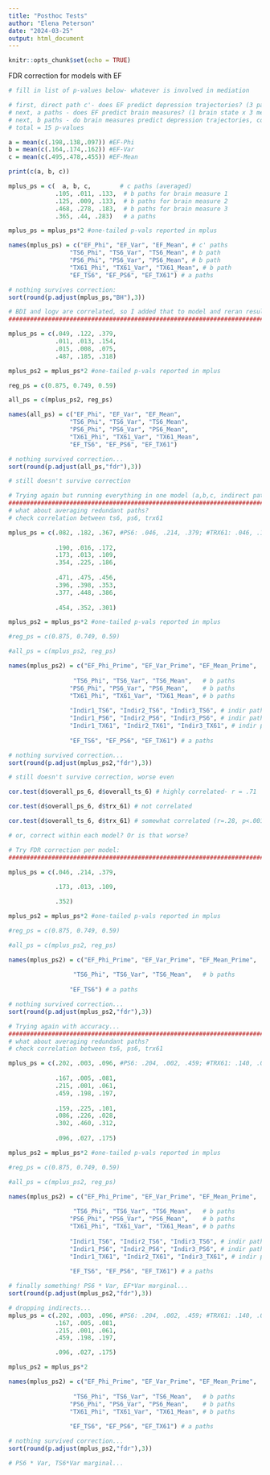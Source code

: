 ```yaml
---
title: "Posthoc Tests"
author: "Elena Peterson"
date: "2024-03-25"
output: html_document
---
```


```r
knitr::opts_chunk$set(echo = TRUE)
```

FDR correction for models with EF
```r
# fill in list of p-values below- whatever is involved in mediation

# first, direct path c'- does EF predict depression trajectories? (3 paths in each model - take average)
# next, a paths - does EF predict brain measures? (1 brain state x 3 measures x 1 predictor = 3)
# next, b paths - do brain measures predict depression trajectories, controlling for EF? (1 brain state x 3 measures x 3 outcomes = 9)
# total = 15 p-values

a = mean(c(.198,.138,.097)) #EF-Phi
b = mean(c(.164,.174,.162)) #EF-Var
c = mean(c(.495,.478,.455)) #EF-Mean

print(c(a, b, c))

mplus_ps = c(  a, b, c,        # c paths (averaged)
             .105, .011, .133,  # b paths for brain measure 1
             .125, .009, .133,  # b paths for brain measure 2
             .468, .278, .183,  # b paths for brain measure 3
             .365, .44, .283)   # a paths  

mplus_ps = mplus_ps*2 #one-tailed p-vals reported in mplus

names(mplus_ps) = c("EF_Phi", "EF_Var", "EF_Mean", # c' paths
                 "TS6_Phi", "TS6_Var", "TS6_Mean", # b path 
                 "PS6_Phi", "PS6_Var", "PS6_Mean", # b path 
                 "TX61_Phi", "TX61_Var", "TX61_Mean", # b path
                 "EF_TS6", "EF_PS6", "EF_TX61") # a paths

# nothing survives correction:
sort(round(p.adjust(mplus_ps,"BH"),3))

```


```r
# BDI and logv are correlated, so I added that to model and reran results:
############################################################################

mplus_ps = c(.049, .122, .379, 
             .011, .013, .154, 
             .015, .008, .075,
             .487, .185, .318)

mplus_ps2 = mplus_ps*2 #one-tailed p-vals reported in mplus

reg_ps = c(0.875, 0.749, 0.59)

all_ps = c(mplus_ps2, reg_ps)

names(all_ps) = c("EF_Phi", "EF_Var", "EF_Mean", 
                 "TS6_Phi", "TS6_Var", "TS6_Mean",
                 "PS6_Phi", "PS6_Var", "PS6_Mean",
                 "TX61_Phi", "TX61_Var", "TX61_Mean",
                 "EF_TS6", "EF_PS6", "EF_TX61")

# nothing survived correction...
sort(round(p.adjust(all_ps,"fdr"),3))

# still doesn't survive correction

# Trying again but running everything in one model (a,b,c, indirect paths):
############################################################################
# what about averaging redundant paths?
# check correlation between ts6, ps6, trx61

mplus_ps = c(.082, .182, .367, #PS6: .046, .214, .379; #TRX61: .046, .173, .407; 
             
             .190, .016, .172, 
             .173, .013, .109,
             .354, .225, .186,
              
             .471, .475, .456, 
             .396, .398, .353,
             .377, .448, .386,
             
             .454, .352, .301)

mplus_ps2 = mplus_ps*2 #one-tailed p-vals reported in mplus

#reg_ps = c(0.875, 0.749, 0.59)

#all_ps = c(mplus_ps2, reg_ps)

names(mplus_ps2) = c("EF_Phi_Prime", "EF_Var_Prime", "EF_Mean_Prime",   # c' paths- just use one?
                 
                  "TS6_Phi", "TS6_Var", "TS6_Mean",   # b paths
                 "PS6_Phi", "PS6_Var", "PS6_Mean",    # b paths
                 "TX61_Phi", "TX61_Var", "TX61_Mean", # b paths
                 
                 "Indir1_TS6", "Indir2_TS6", "Indir3_TS6", # indir paths
                 "Indir1_PS6", "Indir2_PS6", "Indir3_PS6", # indir paths
                 "Indir1_TX61", "Indir2_TX61", "Indir3_TX61", # indir paths
                 
                 "EF_TS6", "EF_PS6", "EF_TX61") # a paths

# nothing survived correction...
sort(round(p.adjust(mplus_ps2,"fdr"),3))

# still doesn't survive correction, worse even

cor.test(d$overall_ps_6, d$overall_ts_6) # highly correlated- r = .71

cor.test(d$overall_ps_6, d$trx_61) # not correlated

cor.test(d$overall_ts_6, d$trx_61) # somewhat correlated (r=.28, p<.001)

# or, correct within each model? Or is that worse?

# Try FDR correction per model:
############################################################################

mplus_ps = c(.046, .214, .379,
             
             .173, .013, .109, 

             .352)

mplus_ps2 = mplus_ps*2 #one-tailed p-vals reported in mplus

#reg_ps = c(0.875, 0.749, 0.59)

#all_ps = c(mplus_ps2, reg_ps)

names(mplus_ps2) = c("EF_Phi_Prime", "EF_Var_Prime", "EF_Mean_Prime",   # c' paths- just use one?
                 
                  "TS6_Phi", "TS6_Var", "TS6_Mean",   # b paths
                 
                 "EF_TS6") # a paths

# nothing survived correction...
sort(round(p.adjust(mplus_ps2,"fdr"),3))
```
```r
# Trying again with accuracy...
############################################################################
# what about averaging redundant paths?
# check correlation between ts6, ps6, trx61

mplus_ps = c(.202, .003, .096, #PS6: .204, .002, .459; #TRX61: .140, .008, .299; 
             
             .167, .005, .081, 
             .215, .001, .061,
             .459, .198, .197,
              
             .159, .225, .101, 
             .086, .226, .028,
             .302, .460, .312,
             
             .096, .027, .175)

mplus_ps2 = mplus_ps*2 #one-tailed p-vals reported in mplus

#reg_ps = c(0.875, 0.749, 0.59)

#all_ps = c(mplus_ps2, reg_ps)

names(mplus_ps2) = c("EF_Phi_Prime", "EF_Var_Prime", "EF_Mean_Prime",   # c' paths- just use one?
                 
                  "TS6_Phi", "TS6_Var", "TS6_Mean",   # b paths
                 "PS6_Phi", "PS6_Var", "PS6_Mean",    # b paths
                 "TX61_Phi", "TX61_Var", "TX61_Mean", # b paths
                 
                 "Indir1_TS6", "Indir2_TS6", "Indir3_TS6", # indir paths
                 "Indir1_PS6", "Indir2_PS6", "Indir3_PS6", # indir paths
                 "Indir1_TX61", "Indir2_TX61", "Indir3_TX61", # indir paths
                 
                 "EF_TS6", "EF_PS6", "EF_TX61") # a paths

# finally something! PS6 * Var, EF*Var marginal...
sort(round(p.adjust(mplus_ps2,"fdr"),3))

# dropping indirects...
mplus_ps = c(.202, .003, .096, #PS6: .204, .002, .459; #TRX61: .140, .008, .299; 
             .167, .005, .081, 
             .215, .001, .061,
             .459, .198, .197,

             .096, .027, .175)

mplus_ps2 = mplus_ps*2

names(mplus_ps2) = c("EF_Phi_Prime", "EF_Var_Prime", "EF_Mean_Prime",   # c' paths- just use one?
                 
                  "TS6_Phi", "TS6_Var", "TS6_Mean",   # b paths
                 "PS6_Phi", "PS6_Var", "PS6_Mean",    # b paths
                 "TX61_Phi", "TX61_Var", "TX61_Mean", # b paths
                 
                 "EF_TS6", "EF_PS6", "EF_TX61") # a paths

# nothing survived correction...
sort(round(p.adjust(mplus_ps2,"fdr"),3))

# PS6 * Var, TS6*Var marginal...
```
